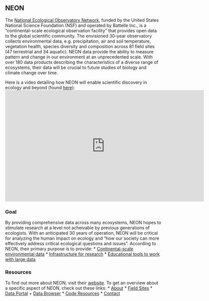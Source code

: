 ## NEON

The <a href='https://www.neonscience.org/' target='_blank'>National Ecological Observatory Network</a>,  funded by the United States National Science Foundation (NSF) and operated by Battelle Inc., is a "continental-scale ecological observation facility" that provides open data to the global scientific community. The envisioned 30-year observatory collects environmental data, e.g. precipitation, air and soil temperature, vegetation health, species diversity and composition across 81 field sites (47 terrestrial and 34 aquatic). NEON data provide the ability to measure pattern and change in our environment at an unprecedented scale. With over 180 data products describing the characteristics of a diverse range of ecosystems, their data will be crucial to future studies of biology and climate change over time.

Here is a video detailing how NEON will enable scientific discovery in ecology and beyond (found <a href='https://www.youtube.com/channel/UCNodgIxpGyEjhV3XXMxFO5g' target='_blank'>here</a>):
<iframe width="640" height="360" src="https://www.youtube.com/embed/sSD84bIkWDw" frameborder="0" allow="autoplay; encrypted-media" allowfullscreen></iframe>

### Goal

By providing comprehensive data across many ecosystems, NEON hopes to stimulate research at a level not acheivable by previous generations of ecologists. With an anticipated 30 years of operation, NEON will be critical for analyzing the human impact on ecology and "how our society can more effectively address critical ecological questions and issues". According to NEON, their primary purpose is to provide:
* <a href='https://www.neonscience.org/data/neon-data-portal' target='_blank'>Continental-scale environmental data</a>
* <a href='https://www.neonscience.org/resources/information-researchers' target='_blank'>Infrastructure for research</a>
* <a href='https://www.neonscience.org/opportunities/learning-opportunities' target='_blank'>Educational tools to work with large data</a>

### Resources
To find out more about NEON, visit their <a href='https://www.neonscience.org/' target='_blank'>website</a>. To get an overview about a specific aspect of NEON, check out these links:
* <a href='https://www.neonscience.org/observatory/about' target='_blank'>About</a>
* <a href='https://www.neonscience.org/field-sites/field-sites-map/list' target='_blank'>Field Sites</a>
* <a href='http://data.neonscience.org/home' target='_blank'>Data Portal</a>
  + <a href='http://data.neonscience.org/static/browse.html' target='_blank'>Data Browser</a>
* <a href='https://www.neonscience.org/data/code-resources' target='_blank'>Code Resources</a>
* <a href='https://www.neonscience.org/observatory/contact-us' target='_blank'>Contact</a>
